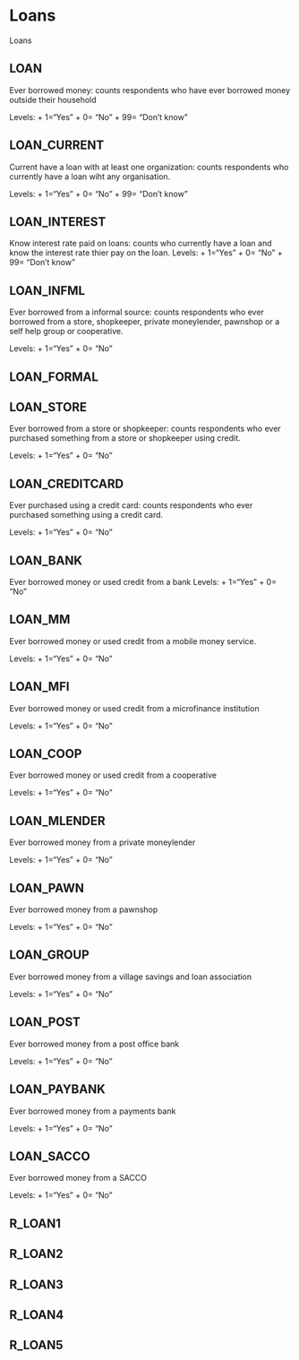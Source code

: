 # Loans

Loans

## LOAN
Ever borrowed money: counts respondents who have ever borrowed money outside their household

Levels: 
+ 1="Yes"
+ 0= "No"
+ 99= "Don't know"

## LOAN_CURRENT
Current have a loan with at least one organization: counts respondents who currently have a loan wiht any organisation. 

Levels: 
+ 1="Yes"
+ 0= "No"
+ 99= "Don't know"

## LOAN_INTEREST
Know interest rate paid on loans: counts who currently have a loan and know the interest rate thier pay on the loan.
Levels: 
+ 1="Yes"
+ 0= "No"
+ 99= "Don't know"

## LOAN_INFML
Ever borrowed from a informal source: counts respondents who ever borrowed from a store, shopkeeper, private moneylender, pawnshop or a self help group or cooperative.

Levels: 
+ 1="Yes"
+ 0= "No"

## LOAN_FORMAL

## LOAN_STORE
Ever borrowed from a store or shopkeeper: counts respondents who ever purchased something from a store or shopkeeper using credit. 

Levels: 
+ 1="Yes"
+ 0= "No"

## LOAN_CREDITCARD
Ever purchased using a credit card: counts respondents who ever purchased something using a credit card.

Levels: 
+ 1="Yes"
+ 0= "No"

## LOAN_BANK
Ever borrowed money or used credit from a bank
Levels: 
+ 1="Yes"
+ 0= "No"

## LOAN_MM
Ever borrowed money or used credit from a mobile money service.

Levels: 
+ 1="Yes"
+ 0= "No"

## LOAN_MFI
Ever borrowed money or used credit from a microfinance institution

Levels: 
+ 1="Yes"
+ 0= "No"

## LOAN_COOP
Ever borrowed money or used credit from a cooperative

Levels: 
+ 1="Yes"
+ 0= "No"

## LOAN_MLENDER
Ever borrowed money from a private moneylender

Levels: 
+ 1="Yes"
+ 0= "No"

## LOAN_PAWN
Ever borrowed money from a pawnshop

Levels: 
+ 1="Yes"
+ 0= "No"

## LOAN_GROUP
Ever borrowed money from a village savings and loan association

Levels: 
+ 1="Yes"
+ 0= "No"

## LOAN_POST
Ever borrowed money from a post office bank

Levels: 
+ 1="Yes"
+ 0= "No"

## LOAN_PAYBANK
Ever borrowed money from a payments bank

Levels: 
+ 1="Yes"
+ 0= "No"

## LOAN_SACCO
Ever borrowed money from a SACCO

Levels: 
+ 1="Yes"
+ 0= "No"

## R_LOAN1
## R_LOAN2
## R_LOAN3
## R_LOAN4
## R_LOAN5
